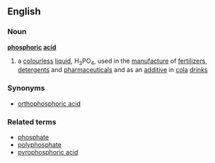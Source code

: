 ==English==
===Noun===
{{wikipedia}}
'''[[phosphoric]] [[acid]]'''
#{{chemistry}} a [[colourless]] [[liquid]], H<sub>3</sub>PO<sub>4</sub>, used in the [[manufacture]] of [[fertilizer]]s, [[detergent]]s and [[pharmaceutical]]s and as an [[additive]] in [[cola]] [[drink]]s
===Synonyms===
*[[orthophosphoric acid]]
===Related terms===
*[[phosphate]]
*[[polyphosphate]]
*[[pyrophosphoric acid]]